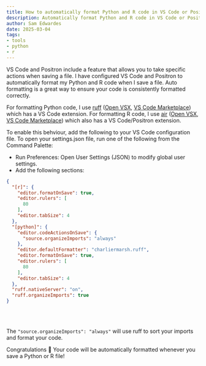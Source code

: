 ```yaml
---
title: How to automatically format Python and R code in VS Code or Positron
description: Automatically format Python and R code in VS Code or Positron using ruff and air.
author: Sam Edwardes
date: 2025-03-04
tags:
- tools
- python
- r
---
```



VS Code and Positron include a feature that allows you to take specific actions when saving a file. I have configured VS Code and Positron to automatically format my Python and R code when I save a file. Auto formatting is a great way to ensure your code is consistently formatted correctly.

For formatting Python code, I use [ruff](https://docs.astral.sh/ruff/) ([Open VSX](https://open-vsx.org/extension/charliermarsh/ruff), [VS Code Marketplace](https://marketplace.visualstudio.com/items?itemName=charliermarsh.ruff)) which has a VS Code extension. For formatting R code, I use [air](https://posit-dev.github.io/air/) ([Open VSX](https://open-vsx.org/extension/posit/air-vscode), [VS Code Marketplace](https://marketplace.visualstudio.com/items?itemName=Posit.air-vscode)) which also has a VS Code/Positron extension.

To enable this behviour, add the following to your VS Code configuration file. To open your settings.json file, run one of the following from the Command Palette:

- Run Preferences: Open User Settings (JSON) to modify global user settings.
- Add the following sections:

```json
{
  "[r]": {
    "editor.formatOnSave": true,
    "editor.rulers": [
      80
    ],
    "editor.tabSize": 4
  },
  "[python]": {
    "editor.codeActionsOnSave": {
      "source.organizeImports": "always"
    },
    "editor.defaultFormatter": "charliermarsh.ruff",
    "editor.formatOnSave": true,
    "editor.rulers": [
      80
    ],
    "editor.tabSize": 4
  },
  "ruff.nativeServer": "on",
  "ruff.organizeImports": true
}
```

<br></br>

<Callout title="Tip">

The `"source.organizeImports": "always"` will use ruff to sort your imports and format your code.

</Callout>

Congratulations 🎉 Your code will be automatically formatted whenever you save a Python or R file!
